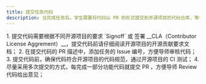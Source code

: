 ```yaml
---
title: 提交任务代码
description: 当完成任务后，学生需要将代码以 PR 的形式提交到开源项目的代码仓库，等待项目维护者审核。
---
```


<Note type="success" title="提示">
    1. 提交代码需要根据不同开源项目的要求 `Signoff` 或 签署 __CLA（Contributor License Aggrement）__，提交代码前请仔细阅读开源项目的开源贡献要求文档；
    2. 在提交代码的 PR 描述中，添加任务的 Issue 编号，方便导师审核代码；
    3. 提交代码前，确保代码符合开源项目的代码规范，通过开源项目的 CI 测试；
    4. 尽量采用多次提交的方式，每完成一部分功能代码就提交 PR ，方便导师 Review 代码给出意见；
</Note>

